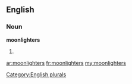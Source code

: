 ==English==

===Noun===
'''moonlighters'''

# {{plural of|[[moonlighter]]}}

[[Category:English plurals]]

[[ar:moonlighters]]
[[fr:moonlighters]]
[[my:moonlighters]]